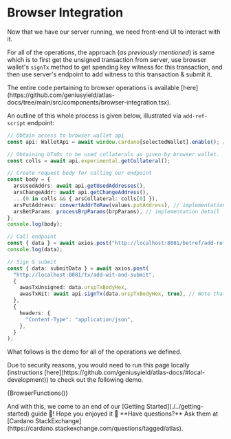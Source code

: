 
# Browser Integration

Now that we have our server running, we need front-end UI to interact with it.

For all of the operations, the approach (_as previously mentioned_) is same which is to first get the unsigned transaction from server, use browser wallet's `signTx` method to get spending key witness for this transaction, and then use server's endpoint to add witness to this transaction & submit it.

<Callout type="warning" emoji="📃">
The entire code pertaining to browser operations is available [here](https://github.com/geniusyield/atlas-docs/tree/main/src/components/browser-integration.tsx).
</Callout>

An outline of this whole process is given below, illustrated via `add-ref-script` endpoint:

```typescript
// Obtain access to browser wallet api
const api: WalletApi = await window.cardano[selectedWallet].enable(); // Creating a type such as `WalletApi` was entirely optional.

// Obtaining UTxOs to be used collaterals as given by browser wallet.
const colls = await api.experimental.getCollateral();

// Create request body for calling our endpoint
const body = {
  arsUsedAddrs: await api.getUsedAddresses(),
  arsChangeAddr: await api.getChangeAddress(),
  ...(0 in colls && { arsCollateral: colls[0] }),
  arsPutAddress: convertAddrToRaw(values.putAddress), // implementation detail
  arsBetParams: processBrpParams(brpParams), // implementation detail
};
console.log(body);

// Call endpoint
const { data } = await axios.post("http://localhost:8081/betref/add-ref-script", body);
console.log(data);

// Sign & submit
const { data: submitData } = await axios.post(
  "http://localhost:8081/tx/add-wit-and-submit",
  {
    awasTxUnsigned: data.urspTxBodyHex,
    awasTxWit: await api.signTx(data.urspTxBodyHex, true), // Note that this second argument (corresponding to "partial signing") needs to be `true` as for inputs such as those belonging to script already have their witness and we need to give witness only for inputs belonging to us.
  },
  {
    headers: {
      "Content-Type": "application/json",
    },
  }
);
```

What follows is the demo for all of the operations we defined.

<Callout type="warning" emoji="⚠️">
Due to security reasons, you would need to run this page locally (instructions [here](https://github.com/geniusyield/atlas-docs/#local-development)) to check out the following demo.
</Callout>

{BrowserFunctions()}

<Callout emoji="🎉">
And with this, we come to an end of our [Getting Started](./../getting-started) guide 🥳! Hope you enjoyed it 💙
</Callout>

<Callout type="info" emoji="❓">
**Have questions?** Ask them at [Cardano StackExchange](https://cardano.stackexchange.com/questions/tagged/atlas).
</Callout>
